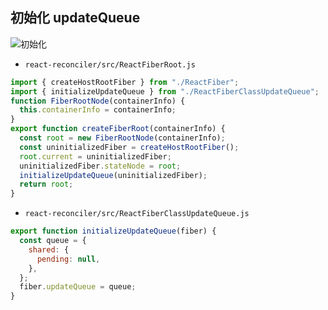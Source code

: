 ## 初始化 updateQueue

![初始化](src/assets/初始化updateQueue.png)

- `react-reconciler/src/ReactFiberRoot.js`

```js showLineNumbers {2, 11}
import { createHostRootFiber } from "./ReactFiber";
import { initializeUpdateQueue } from "./ReactFiberClassUpdateQueue";
function FiberRootNode(containerInfo) {
  this.containerInfo = containerInfo;
}
export function createFiberRoot(containerInfo) {
  const root = new FiberRootNode(containerInfo);
  const uninitializedFiber = createHostRootFiber();
  root.current = uninitializedFiber;
  uninitializedFiber.stateNode = root;
  initializeUpdateQueue(uninitializedFiber);
  return root;
}
```

- `react-reconciler/src/ReactFiberClassUpdateQueue.js`

```js
export function initializeUpdateQueue(fiber) {
  const queue = {
    shared: {
      pending: null,
    },
  };
  fiber.updateQueue = queue;
}
```
